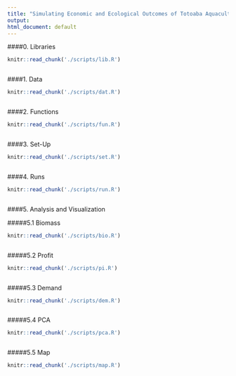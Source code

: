 ```yaml
---
title: "Simulating Economic and Ecological Outcomes of Totoaba Aquaculture"
output:
html_document: default
---
```


####0. Libraries

```r

knitr::read_chunk('./scripts/lib.R')

```

```r
```

####1. Data

```r
knitr::read_chunk('./scripts/dat.R')
```

```r
```

####2. Functions

```r

knitr::read_chunk('./scripts/fun.R')

```

```r
```

####3. Set-Up

```r

knitr::read_chunk('./scripts/set.R')

```

```r
```


####4. Runs

```r
knitr::read_chunk('./scripts/run.R')
```

```r
```

####5. Analysis and Visualization

#####5.1 Biomass

```r
knitr::read_chunk('./scripts/bio.R')
```

```r
```

#####5.2 Profit

```r
knitr::read_chunk('./scripts/pi.R')
```

```r
```

#####5.3 Demand

```r
knitr::read_chunk('./scripts/dem.R')
```

```r
```

#####5.4 PCA

```r
knitr::read_chunk('./scripts/pca.R')
```

```r
```

#####5.5 Map

```r
knitr::read_chunk('./scripts/map.R')
```

```r
```